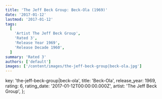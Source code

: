 ```yaml
---
title: 'The Jeff Beck Group: Beck-Ola (1969)'
date: '2017-01-12'
lastmod: '2017-01-12'
tags:
  [
    'Artist The Jeff Beck Group',
    'Rated 3',
    'Release Year 1969',
    'Release Decade 1960',
  ]
summary: 'Rated 3'
authors: ['default']
images: ['/content/images/the-jeff-beck-group|beck-ola.jpg']
---
```


  key: 'the-jeff-beck-group|beck-ola',
  title: 'Beck-Ola',
  release_year: 1969,
  rating: 6,
  rating_date: '2017-01-12T00:00:00.000Z',
  artist: 'The Jeff Beck Group',
};

<MusicRating data={data} />
